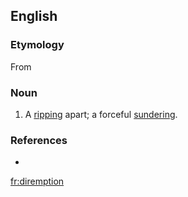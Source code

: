 ==English==

===Etymology===
From {{etyl|la|en}} {{term|diremptio||lang=la|a separation}}

===Noun===
{{en-noun}}

# {{context|rare}} A [[rip]]ping apart; a forceful [[sunder]]ing.

===References===
* {{R:OneLook}}

[[fr:diremption]]
